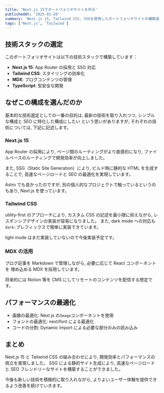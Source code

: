 ```yaml
---
title: 'Next.js 15でポートフォリオサイトを作る'
publishedAt: '2025-01-20'
summary: 'Next.js 15, Tailwind CSS, SSGを使用したポートフォリオサイトの構築過程と技術選定について'
tags: ['Next.js', 'Tailwind']
---
```


## 技術スタックの選定

このポートフォリオサイトは以下の技術スタックで構築しています：

- **Next.js 15**: App Router の採用と SSG 対応
- **Tailwind CSS**: スタイリングの効率化
- **MDX**: ブログコンテンツの管理
- **TypeScript**: 型安全な開発

## なぜこの構成を選んだのか

基本的な技術選定としての一番の目的は, 最新の技術を取り入れつつ, シンプルな構成と SEO に特化した構成にしたい
という思いがありますが, それぞれの技術については, 下記に記述します。

### Next.js 15

App Router の採用により, ページ間のルーティングがより直感的になり,
ファイルベースのルーティングで開発効率が向上しました。

また, SSG（Static Site Generation）により, ビルド時に静的な HTML を生成することで,
高速なページロードと SEO の最適化を実現しています。

Astro でも良かったのですが, 別の個人的なプロジェクトで触っているというのもあり, Next.js を使っています。

### Tailwind CSS

utility-first のアプローチにより, カスタム CSS の記述を最小限に抑えながら,
レスポンシブデザインの実装が容易になりました。
また, dark mode への対応も`dark:`プレフィックスで簡単に実装できています。

light mode はまだ実装していないので今後実装予定です。

### MDX の活用

ブログ記事を Markdown で管理しながら, 必要に応じて React コンポーネントを
埋め込める MDX を採用しています。

将来的には Notion 等を CMS にしてリモートのコンテンツを配信する想定です。

## パフォーマンスの最適化

- 画像の最適化: Next.js の`Image`コンポーネントを使用
- フォントの最適化: next/font による最適化
- コードの分割: Dynamic Import による必要な部分のみの読み込み

## まとめ

Next.js 15 と Tailwind CSS の組み合わせにより,
開発効率とパフォーマンスの両立を実現しました。
SSG による静的サイト生成により, 高速なページロードと
SEO フレンドリーなサイトを構築することができました。

今後も新しい技術を積極的に取り入れながら,
よりよいユーザー体験を提供できるよう改善を続けていきます。
